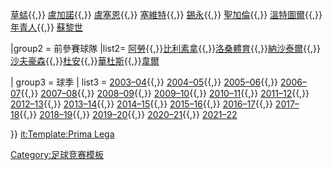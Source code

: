 {{Navbox
|name = 瑞士足球超級聯賽
|title = [[瑞士足球超級聯賽]]
|group1 = 2022–23年參賽球隊
|list1 = [[巴塞爾足球俱樂部|巴素利]]{{,}}[[蘇黎世草蜢足球俱樂部|草蜢]]{{,}} [[盧加諾足球會|盧加諾]]{{,}} [[盧塞恩足球俱樂部|盧塞恩]]{{,}} [[塞爾維特足球俱樂部|塞維特]]{{,}} [[錫永足球俱樂部|錫永]]{{,}} [[聖加倫足球俱樂部|聖加倫]]{{,}} [[温特图尔足球俱乐部|溫特圖爾]]{{,}}  [[伯爾尼年輕人體育俱樂部|年青人]]{{,}} [[蘇黎世足球俱樂部|蘇黎世]]

|group2 = 前參賽球隊
|list2= [[阿勞足球俱樂部|阿勞]]{{,}}[[贝林佐纳足球俱乐部|比利素拿]]{{,}}[[洛桑體育足球俱樂部|洛桑體育]]{{,}}[[納沙泰爾足球俱樂部|納沙泰爾]]{{,}}[[沙夫豪森足球會|沙夫豪森]]{{,}}[[圖恩足球俱樂部|杜安]]{{,}}[[瓦杜茲足球俱樂部|華杜斯]]{{,}}[[韋爾足球會|韋爾]]

| group3 = 球季
| list3  = [[2003–04年瑞士足球超級聯賽|2003–04]]{{,}} [[2004–05年瑞士足球超級聯賽|2004–05]]{{,}} [[2005–06年瑞士足球超級聯賽|2005–06]]{{,}} [[2006–07年瑞士足球超級聯賽|2006–07]]{{,}} [[2007–08年瑞士足球超級聯賽|2007–08]]{{,}} [[2008–09年瑞士足球超級聯賽|2008–09]]{{,}} [[2009–10年瑞士足球超級聯賽|2009–10]]{{,}} [[2010–11年瑞士足球超級聯賽|2010–11]]{{,}} [[2011–12年瑞士足球超級聯賽|2011–12]]{{,}} [[2012–13年瑞士足球超級聯賽|2012–13]]{{,}} [[2013–14年瑞士足球超級聯賽|2013–14]]{{,}} [[2014–15年瑞士足球超級聯賽|2014–15]]{{,}} [[2015–16年瑞士足球超級聯賽|2015–16]]{{,}} [[2016–17年瑞士足球超級聯賽|2016–17]]{{,}} [[2017–18年瑞士足球超級聯賽|2017–18]]{{,}} [[2018–19年瑞士足球超級聯賽|2018–19]]{{,}} [[2019–20年瑞士足球超級聯賽|2019–20]]{{,}} [[2020–21年瑞士足球超級聯賽|2020–21]]{{,}} [[2021–22年瑞士足球超級聯賽|2021–22]]

}}<noinclude>
[[Category:足球竞赛模板]]
[[it:Template:Prima Lega]]
</noinclude>